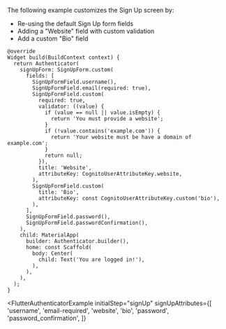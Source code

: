
The following example customizes the Sign Up screen by:

- Re-using the default Sign Up form fields
- Adding a "Website" field with custom validation
- Add a custom "Bio" field

```dart{4-29}
@override
Widget build(BuildContext context) {
  return Authenticator(
    signUpForm: SignUpForm.custom(
      fields: [
        SignUpFormField.username(),
        SignUpFormField.email(required: true),
        SignUpFormField.custom(
          required: true,
          validator: ((value) {
            if (value == null || value.isEmpty) {
              return 'You must provide a website';
            }
            if (!value.contains('example.com')) {
              return 'Your website must be have a domain of example.com';
            }
            return null;
          }),
          title: 'Website',
          attributeKey: CognitoUserAttributeKey.website,
        ),
        SignUpFormField.custom(
          title: 'Bio',
          attributeKey: const CognitoUserAttributeKey.custom('bio'),
        ),
      ],
      SignUpFormField.password(),
      SignUpFormField.passwordConfirmation(),
    ),
    child: MaterialApp(
      builder: Authenticator.builder(),
      home: const Scaffold(
        body: Center(
          child: Text('You are logged in!'),
        ),
      ),
    ),
  );
}
```

<FlutterAuthenticatorExample
  initialStep="signUp"
  signUpAttributes={[
    'username',
    'email-required',
    'website',
    'bio',
    'password',
    'password_confirmation',
  ]}
></FlutterAuthenticatorExample>
